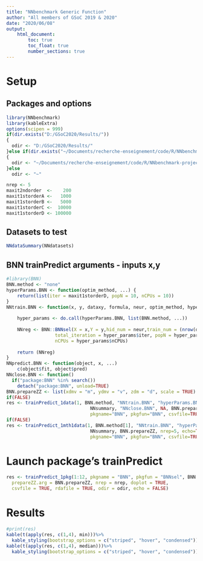 ```yaml
---
title: "NNbenchmark Generic Function"
author: "All members of GSoC 2019 & 2020"
date: "2020/06/08"
output:
    html_document:
        toc: true
        toc_float: true
        number_sections: true
---
```


# Setup 

## Packages and options
```r
library(NNbenchmark)
library(kableExtra)
options(scipen = 999)
if(dir.exists("D:/GSoC2020/Results/"))
{  
  odir <- "D:/GSoC2020/Results/"
}else if(dir.exists("~/Documents/recherche-enseignement/code/R/NNbenchmark-project/NNtempresult/"))
{  
  odir <- "~/Documents/recherche-enseignement/code/R/NNbenchmark-project/NNtempresult/"
}else
  odir <- "~"

nrep <- 5
maxit2ndorder  <-    200
maxit1storderA <-   1000
maxit1storderB <-   5000
maxit1storderC <-  10000
maxit1storderD <- 100000
```

## Datasets to test

```r
NNdataSummary(NNdatasets)
```




## BNN trainPredict arguments - inputs x,y
```r
#library(BNN)
BNN.method <- "none"
hyperParams.BNN <- function(optim_method, ...) {
    return(list(iter = maxit1storderD, popN = 10, nCPUs = 10))
}
NNtrain.BNN <- function(x, y, dataxy, formula, neur, optim_method, hyperParams,...) {
    
    hyper_params <- do.call(hyperParams.BNN, list(BNN.method, ...))
    
    NNreg <- BNN::BNNsel(X = x,Y = y,hid_num = neur,train_num = (nrow(dataxy)-1), 
                  total_iteration = hyper_params$iter, popN = hyper_params$popN, 
                  nCPUs = hyper_params$nCPUs)
    
    return (NNreg)
}
NNpredict.BNN <- function(object, x, ...)
    c(object$fit, object$pred)
NNclose.BNN <- function()
  if("package:BNN" %in% search())
    detach("package:BNN", unload=TRUE)
BNN.prepareZZ <- list(xdmv = "m", ydmv = "v", zdm = "d", scale = TRUE)
if(FALSE)
res <- trainPredict_1data(1, BNN.method, "NNtrain.BNN", "hyperParams.BNN", "NNpredict.BNN", 
                               NNsummary, "NNclose.BNN", NA, BNN.prepareZZ, nrep=5, echo=TRUE, doplot=FALSE,
                               pkgname="BNN", pkgfun="BNN", csvfile=TRUE, rdafile=TRUE, odir=odir)
if(FALSE)
res <- trainPredict_1mth1data(1, BNN.method[1], "NNtrain.BNN", "hyperParams.BNN", "NNpredict.BNN", 
                               NNsummary, BNN.prepareZZ, nrep=5, echo=TRUE, doplot=FALSE,
                               pkgname="BNN", pkgfun="BNN", csvfile=TRUE, rdafile=TRUE, odir=odir)
```


# Launch package's trainPredict

```r
res <- trainPredict_1pkg(1:12, pkgname = "BNN", pkgfun = "BNNsel", BNN.method,
  prepareZZ.arg = BNN.prepareZZ, nrep = nrep, doplot = TRUE,
  csvfile = TRUE, rdafile = TRUE, odir = odir, echo = FALSE)
```

# Results
```r
#print(res)
kable(t(apply(res, c(1,4), min)))%>%
  kable_styling(bootstrap_options = c("striped", "hover", "condensed"))
kable(t(apply(res, c(1,4), median)))%>%
  kable_styling(bootstrap_options = c("striped", "hover", "condensed"))
```
